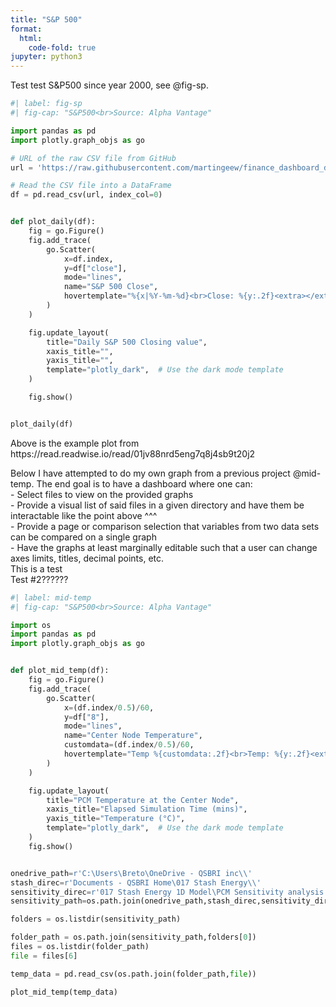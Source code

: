 ```yaml
---
title: "S&P 500"
format:
  html:
    code-fold: true
jupyter: python3
---
```

Test test
S&P500 since year 2000, see @fig-sp.

```python
#| label: fig-sp
#| fig-cap: "S&P500<br>Source: Alpha Vantage"

import pandas as pd
import plotly.graph_objs as go

# URL of the raw CSV file from GitHub
url = 'https://raw.githubusercontent.com/martingeew/finance_dashboard_demo/main/sp500_20240825.csv'

# Read the CSV file into a DataFrame
df = pd.read_csv(url, index_col=0) 


def plot_daily(df):
    fig = go.Figure()
    fig.add_trace(
        go.Scatter(
            x=df.index,
            y=df["close"],
            mode="lines",
            name="S&P 500 Close",
            hovertemplate="%{x|%Y-%m-%d}<br>Close: %{y:.2f}<extra></extra>",
        )
    )

    fig.update_layout(
        title="Daily S&P 500 Closing value",
        xaxis_title="",
        yaxis_title="",
        template="plotly_dark",  # Use the dark mode template
    )

    fig.show()


plot_daily(df)
```

Above is the example plot from https://read.readwise.io/read/01jv88nrd5eng7q8j4sb9t20j2

Below I have attempted to do my own graph from a previous project @mid-temp. The end goal is to have a dashboard where one can:<br>
- Select files to view on the provided graphs<br>
- Provide a visual list of said files in a given directory and have them be interactable like the point above ^^^ <br>
- Provide a page or comparison selection that variables from two data sets can be compared on a single graph<br>
- Have the graphs at least marginally editable such that a user can change axes limits, titles, decimal points, etc.<br>
This is a test <br>
Test #2??????

```python
#| label: mid-temp
#| fig-cap: "S&P500<br>Source: Alpha Vantage"

import os
import pandas as pd
import plotly.graph_objs as go


def plot_mid_temp(df):
    fig = go.Figure()
    fig.add_trace(
        go.Scatter(
            x=(df.index/0.5)/60,
            y=df["8"],
            mode="lines",
            name="Center Node Temperature",
            customdata=(df.index/0.5)/60,
            hovertemplate="Temp %{customdata:.2f}<br>Temp: %{y:.2f}<extra></extra>",
        )
    )

    fig.update_layout(
        title="PCM Temperature at the Center Node",
        xaxis_title="Elapsed Simulation Time (mins)",
        yaxis_title="Temperature (°C)",
        template="plotly_dark",  # Use the dark mode template
    )
    fig.show()


onedrive_path=r'C:\Users\Breto\OneDrive - QSBRI inc\\'
stash_direc=r'Documents - QSBRI Home\017 Stash Energy\\'
sensitivity_direc=r'017 Stash Energy 1D Model\PCM Sensitivity analysis'
sensitivity_path=os.path.join(onedrive_path,stash_direc,sensitivity_direc)

folders = os.listdir(sensitivity_path)

folder_path = os.path.join(sensitivity_path,folders[0])
files = os.listdir(folder_path)
file = files[6]

temp_data = pd.read_csv(os.path.join(folder_path,file))

plot_mid_temp(temp_data)


```